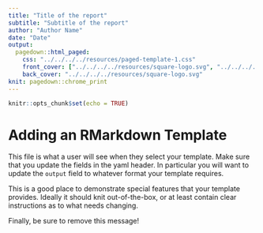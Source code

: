 ```yaml
---
title: "Title of the report"
subtitle: "Subtitle of the report"
author: "Author Name"
date: "Date"
output: 
  pagedown::html_paged:
    css: "../../../../resources/paged-template-1.css"
    front_cover: ["../../../../resources/square-logo.svg", "../../../../resources/windmill-img.jpg"]
    back_cover: "../../../../resources/square-logo.svg"
knit: pagedown::chrome_print
---
```


```r
knitr::opts_chunk$set(echo = TRUE)
```

# Adding an RMarkdown Template

This file is what a user will see when they select your template. Make sure that you update the fields in the yaml header. In particular you will want to update the `output` field to whatever format your template requires.

This is a good place to demonstrate special features that your template provides. Ideally it should knit out-of-the-box, or at least contain clear instructions as to what needs changing.

Finally, be sure to remove this message!

